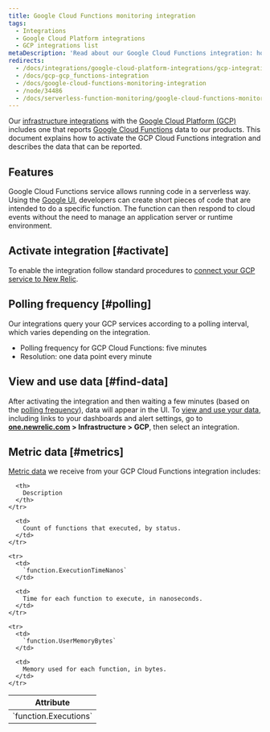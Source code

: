 ```yaml
---
title: Google Cloud Functions monitoring integration
tags:
  - Integrations
  - Google Cloud Platform integrations
  - GCP integrations list
metaDescription: 'Read about our Google Cloud Functions integration: how to activate it and what data it reports.'
redirects:
  - /docs/integrations/google-cloud-platform-integrations/gcp-integrations-list/google-cloud-functions-monitoring-integration
  - /docs/gcp-gcp_functions-integration
  - /docs/google-cloud-functions-monitoring-integration
  - /node/34486
  - /docs/serverless-function-monitoring/google-cloud-functions-monitoring/get-started/google-cloud-functions-monitoring-integration
---
```


Our [infrastructure integrations](/docs/infrastructure/integrations-getting-started/getting-started/introduction-infrastructure-integrations) with the [Google Cloud Platform (GCP)](https://cloud.google.com/) includes one that reports [Google Cloud Functions](https://cloud.google.com/functions/) data to our products. This document explains how to activate the GCP Cloud Functions integration and describes the data that can be reported.

## Features

Google Cloud Functions service allows running code in a serverless way. Using the [Google UI](https://cloud.google.com/functions/docs/quickstarts), developers can create short pieces of code that are intended to do a specific function. The function can then respond to cloud events without the need to manage an application server or runtime environment.

## Activate integration [#activate]

To enable the integration follow standard procedures to [connect your GCP service to New Relic](/docs/connect-google-cloud-platform-services-infrastructure).

## Polling frequency [#polling]

Our integrations query your GCP services according to a polling interval, which varies depending on the integration.

* Polling frequency for GCP Cloud Functions: five minutes
* Resolution: one data point every minute

## View and use data [#find-data]

After activating the integration and then waiting a few minutes (based on the [polling frequency](#polling)), data will appear in the UI. To [view and use your data](/docs/infrastructure/integrations/find-use-infrastructure-integration-data), including links to your dashboards and alert settings, go to **[one.newrelic.com](https://one.newrelic.com/all-capabilities) > Infrastructure > GCP**, then select an integration.

## Metric data [#metrics]

[Metric data](/docs/infrastructure/integrations-getting-started/getting-started/introduction-infrastructure-integrations#data-types) we receive from your GCP Cloud Functions integration includes:

<table>
  <thead>
    <tr>
      <th style={{ width: "300px" }}>
        Attribute
      </th>

      <th>
        Description
      </th>
    </tr>
  </thead>

  <tbody>
    <tr>
      <td>
        `function.Executions`
      </td>

      <td>
        Count of functions that executed, by status.
      </td>
    </tr>

    <tr>
      <td>
        `function.ExecutionTimeNanos`
      </td>

      <td>
        Time for each function to execute, in nanoseconds.
      </td>
    </tr>

    <tr>
      <td>
        `function.UserMemoryBytes`
      </td>

      <td>
        Memory used for each function, in bytes.
      </td>
    </tr>
  </tbody>
</table>
